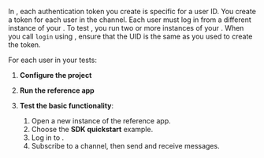 
In <Vg k="MESS" />, each authentication token you create is specific for a user ID. You create a token for each user in the channel. Each user must log in from a different instance of your <Vpl k="CLIENT" />.
To test <Vg k="MESS" />, you run two or more instances of your <Vpl k="CLIENT" />. When you call `login` using <Vg k="MESS_SDK" />, ensure that the UID is the same as you used to create the token.

For each user in your tests:

1. **Configure the project**

    <SetTokenConfig/>

1. **Run the reference app**

    <RunApp/>

1. **Test the basic functionality**:

    1. Open a new instance of the reference app.
    1. Choose the **SDK quickstart** example.
    1. Log in to <Vg k="SIG" />. 
    1. Subscribe to a channel, then send and receive messages. 